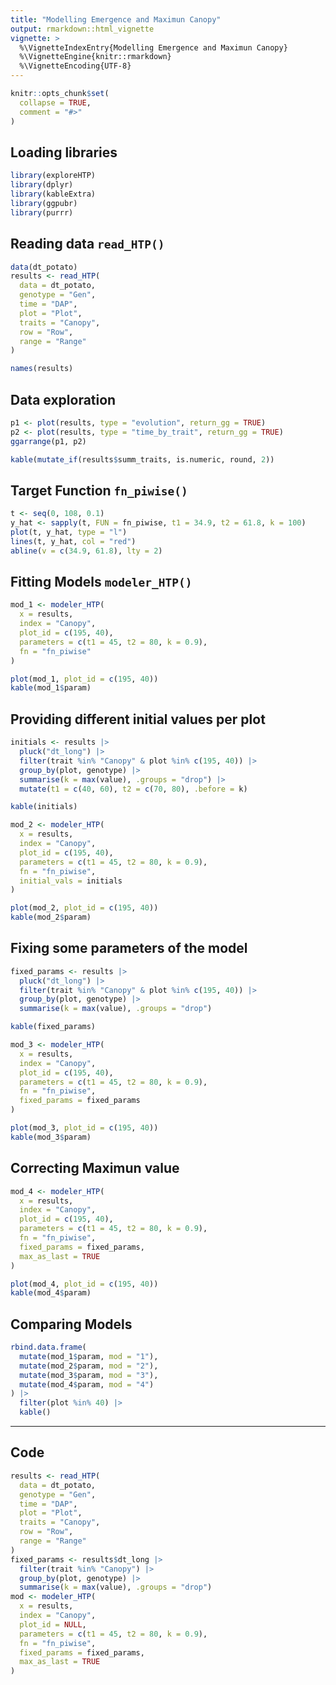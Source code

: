 ```yaml
---
title: "Modelling Emergence and Maximun Canopy"
output: rmarkdown::html_vignette
vignette: >
  %\VignetteIndexEntry{Modelling Emergence and Maximun Canopy}
  %\VignetteEngine{knitr::rmarkdown}
  %\VignetteEncoding{UTF-8}
---
```


```r
knitr::opts_chunk$set(
  collapse = TRUE,
  comment = "#>"
)
```

## Loading libraries

```r
library(exploreHTP)
library(dplyr)
library(kableExtra)
library(ggpubr)
library(purrr)
```

## Reading data `read_HTP()`

```r
data(dt_potato)
results <- read_HTP(
  data = dt_potato,
  genotype = "Gen",
  time = "DAP",
  plot = "Plot",
  traits = "Canopy",
  row = "Row",
  range = "Range"
)
```

```r
names(results)
```

## Data exploration

```r
p1 <- plot(results, type = "evolution", return_gg = TRUE)
p2 <- plot(results, type = "time_by_trait", return_gg = TRUE)
ggarrange(p1, p2)
```

```r
kable(mutate_if(results$summ_traits, is.numeric, round, 2))
```


## Target Function `fn_piwise()`

\begin{equation}
f(t; t_1, t_2, k) =
\begin{cases}
0 & \text{if } t < t_1 \\
\dfrac{k}{t_2 - t_1} \cdot (t - t_1) & \text{if } t_1 \leq t \leq t_2 \\
k & \text{if } t > t_2
\end{cases}
\end{equation}


```r
t <- seq(0, 108, 0.1)
y_hat <- sapply(t, FUN = fn_piwise, t1 = 34.9, t2 = 61.8, k = 100)
plot(t, y_hat, type = "l")
lines(t, y_hat, col = "red")
abline(v = c(34.9, 61.8), lty = 2)
```

## Fitting Models `modeler_HTP()`

```r
mod_1 <- modeler_HTP(
  x = results,
  index = "Canopy",
  plot_id = c(195, 40),
  parameters = c(t1 = 45, t2 = 80, k = 0.9),
  fn = "fn_piwise"
)
```


```r
plot(mod_1, plot_id = c(195, 40))
kable(mod_1$param)
```

## Providing different initial values per plot

```r
initials <- results |>
  pluck("dt_long") |>
  filter(trait %in% "Canopy" & plot %in% c(195, 40)) |>
  group_by(plot, genotype) |>
  summarise(k = max(value), .groups = "drop") |>
  mutate(t1 = c(40, 60), t2 = c(70, 80), .before = k)
```

```r
kable(initials)
```

```r
mod_2 <- modeler_HTP(
  x = results,
  index = "Canopy",
  plot_id = c(195, 40),
  parameters = c(t1 = 45, t2 = 80, k = 0.9),
  fn = "fn_piwise",
  initial_vals = initials
)
```

```r
plot(mod_2, plot_id = c(195, 40))
kable(mod_2$param)
```

## Fixing some parameters of the model

```r
fixed_params <- results |>
  pluck("dt_long") |>
  filter(trait %in% "Canopy" & plot %in% c(195, 40)) |>
  group_by(plot, genotype) |>
  summarise(k = max(value), .groups = "drop")
```

```r
kable(fixed_params)
```


```r
mod_3 <- modeler_HTP(
  x = results,
  index = "Canopy",
  plot_id = c(195, 40),
  parameters = c(t1 = 45, t2 = 80, k = 0.9),
  fn = "fn_piwise",
  fixed_params = fixed_params
)
```

```r
plot(mod_3, plot_id = c(195, 40))
kable(mod_3$param)
```

## Correcting Maximun value

```r
mod_4 <- modeler_HTP(
  x = results,
  index = "Canopy",
  plot_id = c(195, 40),
  parameters = c(t1 = 45, t2 = 80, k = 0.9),
  fn = "fn_piwise",
  fixed_params = fixed_params,
  max_as_last = TRUE
)
```

```r
plot(mod_4, plot_id = c(195, 40))
kable(mod_4$param)
```

## Comparing Models

```r
rbind.data.frame(
  mutate(mod_1$param, mod = "1"),
  mutate(mod_2$param, mod = "2"),
  mutate(mod_3$param, mod = "3"),
  mutate(mod_4$param, mod = "4")
) |>
  filter(plot %in% 40) |>
  kable()
```

<hr>

## Code

```r
results <- read_HTP(
  data = dt_potato,
  genotype = "Gen",
  time = "DAP",
  plot = "Plot",
  traits = "Canopy",
  row = "Row",
  range = "Range"
)
fixed_params <- results$dt_long |>
  filter(trait %in% "Canopy") |>
  group_by(plot, genotype) |>
  summarise(k = max(value), .groups = "drop")
mod <- modeler_HTP(
  x = results,
  index = "Canopy",
  plot_id = NULL,
  parameters = c(t1 = 45, t2 = 80, k = 0.9),
  fn = "fn_piwise",
  fixed_params = fixed_params,
  max_as_last = TRUE
)
```
